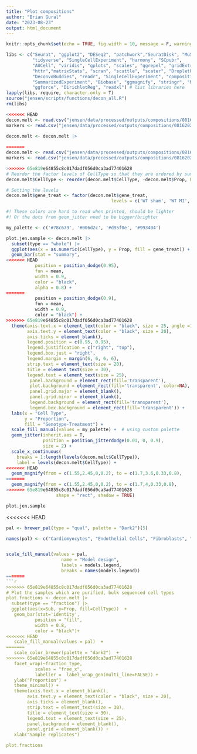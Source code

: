 ```yaml
---
title: "Plot compositions"
author: "Brian Gural"
date: "2023-08-23"
output: html_document
---
```


```r
knitr::opts_chunk$set(echo = TRUE, fig.width = 10, message = F, warning = F, error = T)
```

```r
libs <- c("Seurat", "ggplot2", "DESeq2", "patchwork","SeuratDisk", "MuSiC", "reshape2",
          "tidyverse", "SingleCellExperiment", "harmony", "SCpubr", 
          "AUCell", "viridis", "gplots", "scales", "ggrepel", "gridExtra", "scCustomize",
          "httr","matrixStats", "scran", "scuttle", "scater", "DropletUtils", "scDblFinder",
          "DeconvoBuddies", "readr", "SingleCellExperiment", "compositions",
          "SummarizedExperiment", "Biobase", "ggmagnify", "stringr", "MuSiC",
          "ggforce", "DirichletReg", "readxl") # list libraries here
lapply(libs, require, character.only = T)
source("jensen/scripts/functions/decon_all.R")
rm(libs)
```

```r

<<<<<<< HEAD
decon.melt <- read.csv("jensen/data/processed/outputs/compositions/08162023_comps.csv", row.names = 1)
markers <- read.csv("jensen/data/processed/outputs/compositions/08162023_markers.csv")
```

```r
decon.melt <- decon.melt |> 
  
=======
decon.melt <- read.csv("jensen/data/processed/outputs/compositions/08162023.csv", row.names = 1)
markers <- read.csv("jensen/data/processed/outputs/compositions/08162023_markers.csv")
```

```r

>>>>>>> 65e819e64855c8c017dadf056d0ca3ad77401628
# Reorder the factor levels of CellType so that they are ordered by sum of their values accross groups
decon.melt$CellType <- reorder(decon.melt$CellType, -decon.melt$Prop, FUN = sum)

# Setting the levels
decon.melt$gene_treat <- factor(decon.melt$gene_treat, 
                                        levels = c('WT sham', 'WT MI', 'KO sham', 'KO MI'))

#! These colors are hard to read when printed, should be lighter
#! Or the dots from geom_jitter need to be bigger/brighter

my_palette <- c('#78c679', '#006d2c', '#d95f0e', '#993404')

plot.jen.sample <- decon.melt |>
  subset(type == "whole") |>
  ggplot(aes(x = as.numeric(CellType), y = Prop, fill = gene_treat)) +
  geom_bar(stat = "summary", 
<<<<<<< HEAD
           position = position_dodge(0.95), 
           fun = mean,
           width = 0.9,
           color = "black",
           alpha = 0.8) +
=======
           position = position_dodge(0.9), 
           fun = mean,
           width = 0.9,
           color = "black") +
>>>>>>> 65e819e64855c8c017dadf056d0ca3ad77401628
  theme(axis.text.x = element_text(color = "black", size = 25, angle =15),
        axis.text.y = element_text(color = "black", size = 20),
        axis.ticks = element_blank(),
        legend.position = c(0.95, 0.95),
        legend.justification = c("right", "top"),
        legend.box.just = "right",
        legend.margin = margin(6, 6, 6, 6),
        strip.text = element_text(size = 20),
        title = element_text(size = 30),
        legend.text = element_text(size = 25),
         panel.background = element_rect(fill='transparent'),
         plot.background = element_rect(fill='transparent', color=NA),
         panel.grid.major = element_blank(),
         panel.grid.minor = element_blank(),
         legend.background = element_rect(fill='transparent'),
         legend.box.background = element_rect(fill='transparent')) +
  labs(x = "Cell Type", 
       y = "Proportion", 
       fill = "Genotype-Treatment") +
  scale_fill_manual(values = my_palette) +  # using custom palette
  geom_jitter(inherit.aes = T, 
              position = position_jitterdodge(0.01, 0, 0.9),
              size = 2) +
  scale_x_continuous(
    breaks = 1:length(levels(decon.melt$CellType)),
    label = levels(decon.melt$CellType)) +
<<<<<<< HEAD
  geom_magnify(from = c(1.55,2.45,0,0.2), to = c(1.7,3.6,0.33,0.8), 
=======
  geom_magnify(from = c(1.55,2.45,0,0.2), to = c(1.7,4,0.33,0.8), 
>>>>>>> 65e819e64855c8c017dadf056d0ca3ad77401628
                   shape = "rect", shadow = TRUE) 

plot.jen.sample
```

<<<<<<< HEAD
```r

pal <- brewer_pal(type = "qual", palette = "Dark2")(5)

names(pal) <- c("Cardiomyocytes", "Endothelial Cells", "Fibroblasts", "Macrophages", "B Cells")


scale_fill_manual(values = pal,
                     name = "Model design",
                     labels = models.legend,
                     breaks = names(models.legend))
=======
```r

>>>>>>> 65e819e64855c8c017dadf056d0ca3ad77401628
# Plot the samples which are purified, bulk sequenced cell types
plot.fractions <- decon.melt |>
  subset(type == "fraction") |>
  ggplot(aes(x=Sub, y=Prop, fill=CellType))  +
   geom_bar(stat='identity',
           position = "fill",
           width = 0.8,
           color = "black")+
<<<<<<< HEAD
   scale_fill_manual(values = pal)  +
=======
   scale_color_brewer(palette = "dark2")  +
>>>>>>> 65e819e64855c8c017dadf056d0ca3ad77401628
   facet_wrap(~fraction_type, 
           scales = "free_x",
           labeller =  label_wrap_gen(multi_line=FALSE)) +
   ylab("Proportion") +
   theme_minimal() +
   theme(axis.text.x = element_blank(),
        axis.text.y = element_text(color = "black", size = 20),
        axis.ticks = element_blank(),
        strip.text = element_text(size = 30),
        title = element_text(size = 30),
        legend.text = element_text(size = 25),
        panel.background = element_blank(),
        panel.grid = element_blank()) +
   xlab("Sample replicates") 

plot.fractions

```
